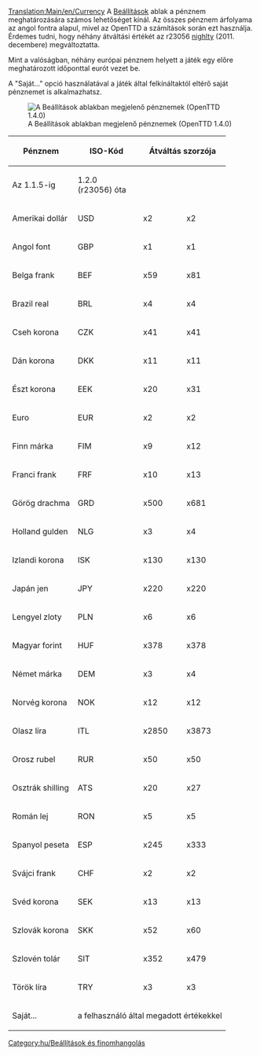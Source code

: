 [[Translation:Main/en/Currency]]
{{en/-}}
A [[Main/hu/Beállítások|Beállítások]] ablak a pénznem meghatározására számos lehetőséget kínál. Az összes pénznem árfolyama az angol fontra alapul, mivel az OpenTTD a számítások során ezt használja. Érdemes tudni, hogy néhány átváltási értékét az r23056 [[Main/hu/Nightly|nighlty]] (2011. decembere) megváltoztatta.

Mint a valóságban, néhány európai pénznem helyett a játék egy előre meghatározott időponttal eurót vezet be.

A "Saját..." opció használatával a játék által felkínáltaktól eltérő saját pénznemet is alkalmazhatsz.

[[File:hu/Currency units.png|frame|A Beállítások ablakban megjelenő pénznemek (OpenTTD 1.4.0)]]

{| {{wikitable}}
|- style="background:#efefef"
! rowspan="2" | Pénznem
! rowspan="2" | ISO-Kód
! colspan="2" | Átváltás szorzója
! rowspan="2" | Euro <br>bevezetési<br>éve
|- style="background:#efefef"
! Az 1.1.5-ig<br>
! 1.2.0<br>(r23056) óta
|-
| Amerikai dollár || USD || x2 || x2 || &nbsp;&nbsp;&nbsp; soha
|-
| Angol font || GBP || x1 || x1 || &nbsp;&nbsp;&nbsp; soha
|-
| Belga frank || BEF || x59 || x81 || 2002
|-
| Brazil real || BRL || x4 || x4 || &nbsp;&nbsp;&nbsp; soha
|-
| Cseh korona || CZK || x41 || x41 || &nbsp;&nbsp;&nbsp; soha
|-
| Dán korona|| DKK || x11 || x11 || &nbsp;&nbsp;&nbsp; soha
|-
| Észt korona || EEK || x20 || x31 || 2011
|-
| Euro || EUR || x2 || x2 || 
|-
| Finn márka || FIM || x9 || x12 || 2002
|-
| Franci frank || FRF || x10 || x13 || 2002
|-
| Görög drachma || GRD || x500 || x681 || 2002
|-
| Holland gulden || NLG || x3 || x4 || 2002
|-
| Izlandi korona|| ISK || x130 || x130 || &nbsp;&nbsp;&nbsp; soha
|-
| Japán jen || JPY || x220 || x220 || &nbsp;&nbsp;&nbsp; soha
|-
| Lengyel zloty || PLN || x6 || x6 || &nbsp;&nbsp;&nbsp; soha
|-
| Magyar forint || HUF || x378 || x378 || &nbsp;&nbsp;&nbsp; soha
|-
| Német márka || DEM || x3 || x4 || 2002
|-
| Norvég korona || NOK || x12 || x12 || &nbsp;&nbsp;&nbsp; soha
|-
| Olasz líra || ITL || x2850 || x3873 || 2002
|-
| Orosz rubel || RUR || x50 || x50 || &nbsp;&nbsp;&nbsp; soha
|-
| Osztrák shilling || ATS || x20 || x27 || 2002
|-
| Román lej || RON || x5 || x5 || &nbsp;&nbsp;&nbsp; soha
|-
| Spanyol peseta || ESP || x245 || x333 || 2002
|-
| Svájci frank || CHF || x2 || x2 || &nbsp;&nbsp;&nbsp; soha
|-
| Svéd korona || SEK || x13 || x13 || &nbsp;&nbsp;&nbsp; soha
|-
| Szlovák korona || SKK || x52 || x60 || 2009
|-
| Szlovén tolár || SIT || x352 || x479 || 2007
|-
| Török líra || TRY || x3 || x3 || &nbsp;&nbsp;&nbsp; soha
|-
| colspan="1" | Saját...|| colspan="4" | a felhasználó által megadott értékekkel
|}

[[Category:hu/Beállítások és finomhangolás]]